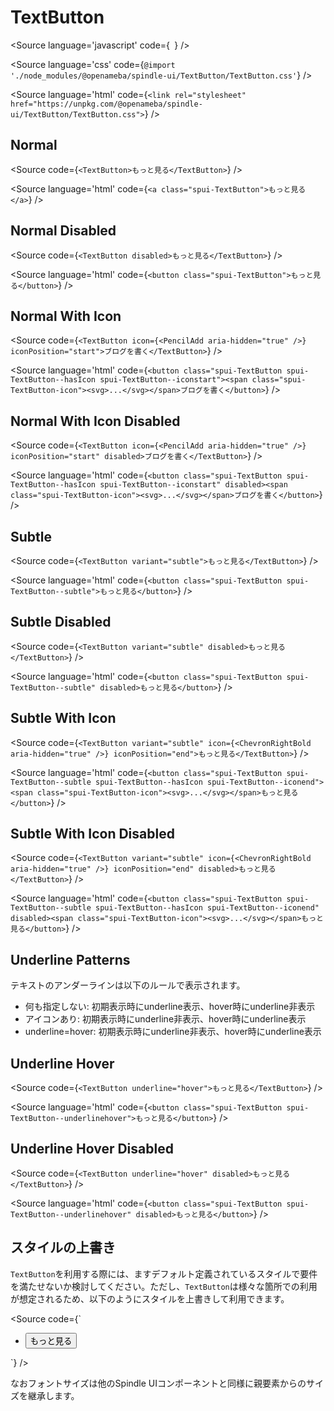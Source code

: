 
<Meta of={TextButtonStories} />

# TextButton

<Source
  language='javascript'
  code={`
  `}
/>

<Source
  language='css'
  code={`@import './node_modules/@openameba/spindle-ui/TextButton/TextButton.css'`}
/>

<Source
  language='html'
  code={`<link rel="stylesheet" href="https://unpkg.com/@openameba/spindle-ui/TextButton/TextButton.css">`}
/>

## Normal

<Story of={TextButtonStories.Normal} />

<Source
  code={`<TextButton>もっと見る</TextButton>`}
/>

<Source
  language='html'
  code={`<a class="spui-TextButton">もっと見る</a>`}
/>

## Normal Disabled

<Story of={TextButtonStories.NormalDisabled} />

<Source
  code={`<TextButton disabled>もっと見る</TextButton>`}
/>

<Source
  language='html'
  code={`<button class="spui-TextButton">もっと見る</button>`}
/>

## Normal With Icon

<Story of={TextButtonStories.NormalWithIcon} />

<Source
  code={`<TextButton icon={<PencilAdd aria-hidden="true" />} iconPosition="start">ブログを書く</TextButton>`}
/>

<Source
  language='html'
  code={`<button class="spui-TextButton spui-TextButton--hasIcon spui-TextButton--iconstart"><span class="spui-TextButton-icon"><svg>...</svg></span>ブログを書く</button>`}
/>

## Normal With Icon Disabled

<Story of={TextButtonStories.NormalWithIconDisabled} />

<Source
  code={`<TextButton icon={<PencilAdd aria-hidden="true" />} iconPosition="start" disabled>ブログを書く</TextButton>`}
/>

<Source
  language='html'
  code={`<button class="spui-TextButton spui-TextButton--hasIcon spui-TextButton--iconstart" disabled><span class="spui-TextButton-icon"><svg>...</svg></span>ブログを書く</button>`}
/>

## Subtle

<Story of={TextButtonStories.Subtle} />

<Source
  code={`<TextButton variant="subtle">もっと見る</TextButton>`}
/>

<Source
  language='html'
  code={`<button class="spui-TextButton spui-TextButton--subtle">もっと見る</button>`}
/>

## Subtle Disabled

<Story of={TextButtonStories.SubtleDisabled} />

<Source
  code={`<TextButton variant="subtle" disabled>もっと見る</TextButton>`}
/>

<Source
  language='html'
  code={`<button class="spui-TextButton spui-TextButton--subtle" disabled>もっと見る</button>`}
/>

## Subtle With Icon

<Story of={TextButtonStories.SubtleWithIcon} />

<Source
  code={`<TextButton variant="subtle" icon={<ChevronRightBold aria-hidden="true" />} iconPosition="end">もっと見る</TextButton>`}
/>

<Source
  language='html'
  code={`<button class="spui-TextButton spui-TextButton--subtle spui-TextButton--hasIcon spui-TextButton--iconend"><span class="spui-TextButton-icon"><svg>...</svg></span>もっと見る</button>`}
/>

## Subtle With Icon Disabled

<Story of={TextButtonStories.SubtleWithIconDisabled} />

<Source
  code={`<TextButton variant="subtle" icon={<ChevronRightBold aria-hidden="true" />} iconPosition="end" disabled>もっと見る</TextButton>`}
/>

<Source
  language='html'
  code={`<button class="spui-TextButton spui-TextButton--subtle spui-TextButton--hasIcon spui-TextButton--iconend" disabled><span class="spui-TextButton-icon"><svg>...</svg></span>もっと見る</button>`}
/>

## Underline Patterns

テキストのアンダーラインは以下のルールで表示されます。

- 何も指定しない: 初期表示時にunderline表示、hover時にunderline非表示
- アイコンあり: 初期表示時にunderline非表示、hover時にunderline表示
- underline=hover: 初期表示時にunderline非表示、hover時にunderline表示

## Underline Hover

<Story of={TextButtonStories.UnderlineHover} />

<Source
  code={`<TextButton underline="hover">もっと見る</TextButton>`}
/>

<Source
  language='html'
  code={`<button class="spui-TextButton spui-TextButton--underlinehover">もっと見る</button>`}
/>

## Underline Hover Disabled

<Story of={TextButtonStories.UnderlineHoverDisabled} />

<Source
  code={`<TextButton underline="hover" disabled>もっと見る</TextButton>`}
/>

<Source
  language='html'
  code={`<button class="spui-TextButton spui-TextButton--underlinehover" disabled>もっと見る</button>`}
/>

## スタイルの上書き
`TextButton`を利用する際には、ますデフォルト定義されているスタイルで要件を満たせないか検討してください。ただし、`TextButton`は様々な箇所での利用が想定されるため、以下のようにスタイルを上書きして利用できます。

<Source
  code={`<style>
  .container {
    --TextButton-color: var(--color-text-medium-emphasis);
    --TextButton-icon-color: var(--color-object-medium-emphasis);
    --TextButton-fontWeight: normal;
  }
</style>
<div class="container">
  <ul>
    <li><button class="spui-TextButton" href="#">もっと見る</button></li>
  </ul>
</div>`}
/>

なおフォントサイズは他のSpindle UIコンポーネントと同様に親要素からのサイズを継承します。